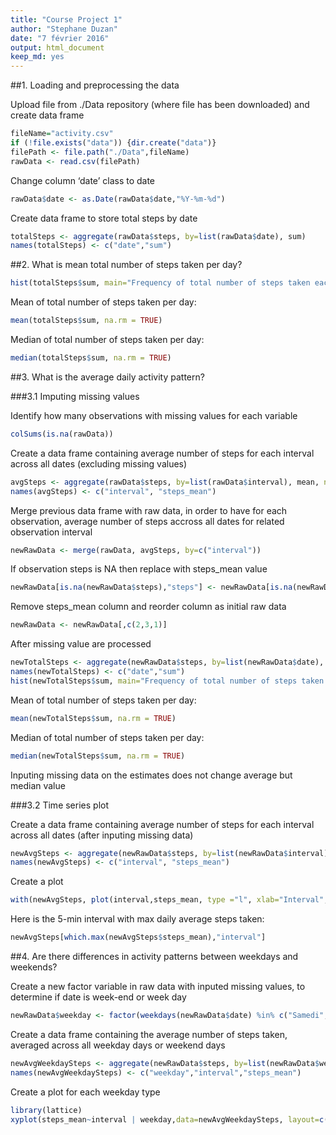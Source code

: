 ```yaml
---
title: "Course Project 1"
author: "Stephane Duzan"
date: "7 février 2016"
output: html_document
keep_md: yes
---
```


##1. Loading and preprocessing the data

Upload file from ./Data repository (where file has been downloaded) and create data frame

```r
fileName="activity.csv"
if (!file.exists("data")) {dir.create("data")}
filePath <- file.path("./Data",fileName)
rawData <- read.csv(filePath)
```

Change column 'date' class to date

```r
rawData$date <- as.Date(rawData$date,"%Y-%m-%d")
```

Create data frame to store total steps by date

```r
totalSteps <- aggregate(rawData$steps, by=list(rawData$date), sum)
names(totalSteps) <- c("date","sum")
```

##2. What is mean total number of steps taken per day?

```r
hist(totalSteps$sum, main="Frequency of total number of steps taken each day", xlab="Total daily steps")
```

Mean of total number of steps taken per day:

```r
mean(totalSteps$sum, na.rm = TRUE)
```

Median of total number of steps taken per day:

```r
median(totalSteps$sum, na.rm = TRUE)
```

##3. What is the average daily activity pattern?

###3.1 Imputing missing values

Identify how many observations with missing values for each variable

```r
colSums(is.na(rawData))
```

Create a data frame containing average number of steps for each interval across all dates (excluding missing values)

```r
avgSteps <- aggregate(rawData$steps, by=list(rawData$interval), mean, na.rm = TRUE)
names(avgSteps) <- c("interval", "steps_mean")
```

Merge previous data frame with raw data, in order to have for each observation, average number of steps accross all dates for related observation interval

```r
newRawData <- merge(rawData, avgSteps, by=c("interval"))
```

If observation steps is NA then replace with steps_mean value

```r
newRawData[is.na(newRawData$steps),"steps"] <- newRawData[is.na(newRawData$steps),"steps_mean"] 
```

Remove steps_mean column and reorder column as initial raw data

```r
newRawData <- newRawData[,c(2,3,1)]
```

After missing value are processed

```r
newTotalSteps <- aggregate(newRawData$steps, by=list(newRawData$date), sum)
names(newTotalSteps) <- c("date","sum")
hist(newTotalSteps$sum, main="Frequency of total number of steps taken each day \n(excl. missing values", xlab="Total daily steps")
```

Mean of total number of steps taken per day:

```r
mean(newTotalSteps$sum, na.rm = TRUE)
```

Median of total number of steps taken per day:

```r
median(newTotalSteps$sum, na.rm = TRUE)
```

Inputing missing data on the estimates does not change average but median value

###3.2 Time series plot

Create a data frame containing average number of steps for each interval across all dates (after inputing missing data)

```r
newAvgSteps <- aggregate(newRawData$steps, by=list(newRawData$interval), mean)
names(newAvgSteps) <- c("interval", "steps_mean")
```

Create a plot

```r
with(newAvgSteps, plot(interval,steps_mean, type ="l", xlab="Interval", ylab="Avg. steps daily taken"))
```

Here is the 5-min interval with max daily average steps taken:

```r
newAvgSteps[which.max(newAvgSteps$steps_mean),"interval"]
```

##4. Are there differences in activity patterns between weekdays and weekends?

Create a new factor variable in raw data with inputed missing values, to determine if date is week-end or week day

```r
newRawData$weekday <- factor(weekdays(newRawData$date) %in% c("Samedi","Dimanche"), levels=c(TRUE,FALSE), labels=c("weekend","weekday"))
```

Create a data frame containing the average number of steps taken, averaged across all weekday days or weekend days

```r
newAvgWeekdaySteps <- aggregate(newRawData$steps, by=list(newRawData$weekday,newRawData$interval), mean)
names(newAvgWeekdaySteps) <- c("weekday","interval","steps_mean")
```

Create a plot for each weekday type

```r
library(lattice)
xyplot(steps_mean~interval | weekday,data=newAvgWeekdaySteps, layout=c(1,2), type="l", ylab="Avg. steps daily taken") 
```

